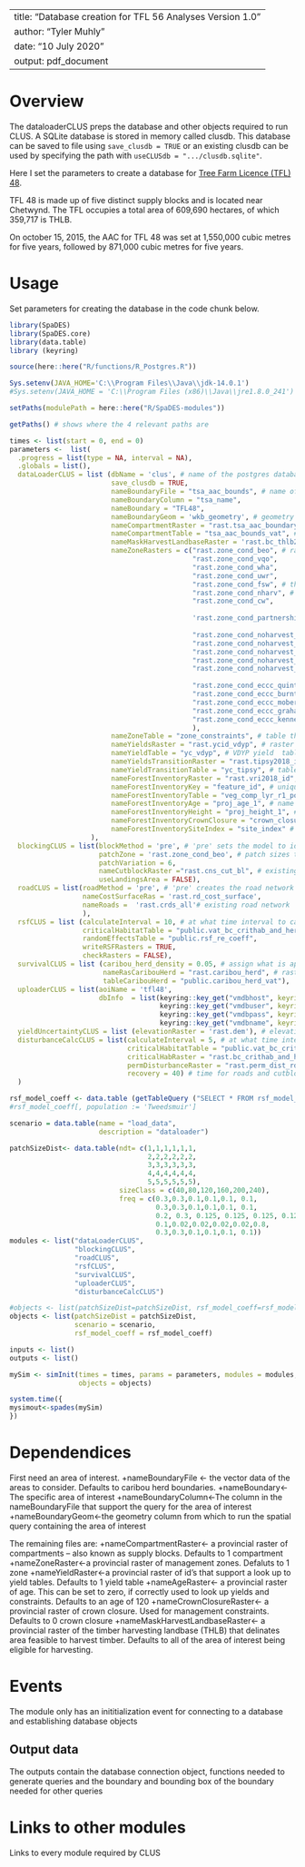 <!--
Copyright 2020 Province of British Columbia
 
Licensed under the Apache License, Version 2.0 (the "License");
you may not use this file except in compliance with the License.
You may obtain a copy of the License at
 
http://www.apache.org/licenses/LICENSE-2.0
 
Unless required by applicable law or agreed to in writing, software distributed under the License is distributed on an "AS IS" BASIS,
WITHOUT WARRANTIES OR CONDITIONS OF ANY KIND, either express or implied.
See the License for the specific language governing permissions and limitations under the License.-->

---
title: "Database creation for TFL 56 Analyses Version 1.0"
author: "Tyler Muhly"
date: "10 July 2020"
output: pdf_document
---

# Overview

The dataloaderCLUS preps the database and other objects required to run CLUS. A SQLite database is stored in memory called clusdb. This database can be saved to file using `save_clusdb = TRUE` or an existing clusdb can be used by specifying the path with `useCLUSdb = ".../clusdb.sqlite"`.

Here I set the parameters to create a database for [Tree Farm Licence (TFL) 48](https://www2.gov.bc.ca/assets/gov/farming-natural-resources-and-industry/forestry/stewardship/forest-analysis-inventory/tsr-annual-allowable-cut/tree-farm-license/48tf15ra.pdf). 

TFL 48 is made up of five distinct supply blocks and is located near Chetwynd. The TFL occupies a total area of 609,690 hectares, of which 359,717 is THLB. 

On october 15, 2015, the AAC for TFL 48 was set at 1,550,000 cubic metres for five years, followed by 871,000 cubic metres for five years.

# Usage
Set parameters for creating the database in the code chunk below. 
```r
library(SpaDES)
library(SpaDES.core)
library(data.table)
library (keyring)

source(here::here("R/functions/R_Postgres.R"))

Sys.setenv(JAVA_HOME='C:\\Program Files\\Java\\jdk-14.0.1')
#Sys.setenv(JAVA_HOME = 'C:\\Program Files (x86)\\Java\\jre1.8.0_241') #throws an error if pointing to different version of java (i.e., 32 vs 64 bit)

setPaths(modulePath = here::here("R/SpaDES-modules"))

getPaths() # shows where the 4 relevant paths are

times <- list(start = 0, end = 0)
parameters <-  list(
  .progress = list(type = NA, interval = NA),
  .globals = list(),
  dataLoaderCLUS = list (dbName = 'clus', # name of the postgres database
                         save_clusdb = TRUE,
                         nameBoundaryFile = "tsa_aac_bounds", # name of the TSA boundary data in postgres
                         nameBoundaryColumn = "tsa_name", 
                         nameBoundary = "TFL48",
                         nameBoundaryGeom = 'wkb_geometry', # geometry column name in the boundary file
                         nameCompartmentRaster = "rast.tsa_aac_boundary", # name of the raster with boundaries (TSAs) id's (integers); note the 'raster' schema in postgres
                         nameCompartmentTable = "tsa_aac_bounds_vat", # boundary (TSA) names corresponding to raster id's
                         nameMaskHarvestLandbaseRaster = 'rast.bc_thlb2018', # THLB raster in postgres
                         nameZoneRasters = c("rast.zone_cond_beo", # rasters of the zone constraints to include
                                             "rast.zone_cond_vqo", 
                                             "rast.zone_cond_wha", 
                                             "rast.zone_cond_uwr",
                                             "rast.zone_cond_fsw", # there are no FSWs, but this includes ECA
                                             "rast.zone_cond_nharv", # includes parks and no harvest OGMAs
                                             "rast.zone_cond_cw", 
                                             
                                             'rast.zone_cond_partnership_agreement',
                                             
                                             "rast.zone_cond_noharvest_quintette_crithab_or_herd",
                                             "rast.zone_cond_noharvest_burnt_pine_crithab_or_herd",
                                             "rast.zone_cond_noharvest_moberly_crithab_or_herd",
                                             "rast.zone_cond_noharvest_graham_crithab_or_herd", 
                                             "rast.zone_cond_noharvest_kennedy_siding_crithab_or_herd",
                                             
                                             "rast.zone_cond_eccc_quintette_crithab_or_herd",
                                             "rast.zone_cond_eccc_burnt_pine_crithab_or_herd",
                                             "rast.zone_cond_eccc_moberly_crithab_or_herd",
                                             "rast.zone_cond_eccc_graham_crithab_or_herd",
                                             "rast.zone_cond_eccc_kennedy_siding_crithab_or_herd"
                                             ), 
                         nameZoneTable = "zone_constraints", # table that defines the constraints in the rasters
                         nameYieldsRaster = "rast.ycid_vdyp", # raster of stand id for VDYP ("natural origin") yields
                         nameYieldTable = "yc_vdyp", # VDYP yield  table
                         nameYieldsTransitionRaster = "rast.tipsy2018_id", # raster of stand id for TIPSY ("managed") yeilds
                         nameYieldTransitionTable = "yc_tipsy", # table that transitions stands onto TIPSY yield curve once they are cut
                         nameForestInventoryRaster = "rast.vri2018_id", # raster of the forest inventory 
                         nameForestInventoryKey = "feature_id", # unique id of each polygon (stand) in the inventory 
                         nameForestInventoryTable = "veg_comp_lyr_r1_poly2018", # the invenotry data
                         nameForestInventoryAge = "proj_age_1", # name of the age column in the inventory data
                         nameForestInventoryHeight = "proj_height_1", # name of the height column in the inventory data
                         nameForestInventoryCrownClosure = "crown_closure", # name of the crown closure column in the inventory data
                         nameForestInventorySiteIndex = "site_index" # name of the site index column in the inventory data
                    ),
  blockingCLUS = list(blockMethod = 'pre', # 'pre' sets the model to identify homegenuous forest stands for cutting 
                      patchZone = 'rast.zone_cond_beo', # patch sizes to meet biodiversity emphasiss option standards
                      patchVariation = 6,
                      nameCutblockRaster ="rast.cns_cut_bl", # existing cutblocks data
                      useLandingsArea = FALSE),
  roadCLUS = list(roadMethod = 'pre', # 'pre' creates the road network using a a minimum spanning tree to all potential 'ladndings (created in blockingCLUS)
                  nameCostSurfaceRas = 'rast.rd_cost_surface', 
                  nameRoads =  'rast.crds_all'# existing road network
                  ),
  rsfCLUS = list (calculateInterval = 10, # at what time interval to calculate RSF
                  criticalHabitatTable = "public.vat_bc_crithab_and_herd",
                  randomEffectsTable = "public.rsf_re_coeff",
                  writeRSFRasters = TRUE,
                  checkRasters = FALSE),
  survivalCLUS = list (caribou_herd_density = 0.05, # assign what is appropriate for the herd
                       nameRasCaribouHerd = "rast.caribou_herd", # raster of herd boundaries
                       tableCaribouHerd = "public.caribou_herd_vat"),
  uploaderCLUS = list(aoiName = 'tfl48',
                      dbInfo  = list(keyring::key_get("vmdbhost", keyring="postgreSQL"), 
                                     keyring::key_get("vmdbuser", keyring="postgreSQL"), 
                                     keyring::key_get("vmdbpass", keyring="postgreSQL"),  
                                     keyring::key_get("vmdbname", keyring="postgreSQL"))),
  yieldUncertaintyCLUS = list (elevationRaster = 'rast.dem'), # elevation parameter needed to estimate uncertainty
  disturbanceCalcCLUS = list(calculateInterval = 5, # at what time interval to calculate disturbance
                             criticalHabitatTable = "public.vat_bc_crithab_and_herd",
                             criticalHabRaster = "rast.bc_crithab_and_herd",
                             permDisturbanceRaster = "rast.perm_dist_rds", # permanently disturbed features (never recover)
                             recovery = 40) # time for roads and cutblocks to 'recover' from disturbance
  )

rsf_model_coeff <- data.table (getTableQuery ("SELECT * FROM rsf_model_coeff WHERE population = 'DU8' and  species = 'caribou' and season IN ('A')")) # use annual caribou RSF model coefficients for DU7
#rsf_model_coeff[, population := 'Tweedsmuir'] 

scenario = data.table(name = "load_data", 
                      description = "dataloader")

patchSizeDist<- data.table(ndt= c(1,1,1,1,1,1,
                                  2,2,2,2,2,2,
                                  3,3,3,3,3,3,
                                  4,4,4,4,4,4,
                                  5,5,5,5,5,5), 
                           sizeClass = c(40,80,120,160,200,240), 
                           freq = c(0.3,0.3,0.1,0.1,0.1, 0.1,
                                    0.3,0.3,0.1,0.1,0.1, 0.1,
                                    0.2, 0.3, 0.125, 0.125, 0.125, 0.125,
                                    0.1,0.02,0.02,0.02,0.02,0.8,
                                    0.3,0.3,0.1,0.1,0.1, 0.1))
modules <- list("dataLoaderCLUS", 
                "blockingCLUS",
                "roadCLUS",
                "rsfCLUS",
                "survivalCLUS", 
                "uploaderCLUS", 
                "disturbanceCalcCLUS")

#objects <- list(patchSizeDist=patchSizeDist, rsf_model_coeff=rsf_model_coeff , scenario = scenario)
objects <- list(patchSizeDist = patchSizeDist, 
                scenario = scenario, 
                rsf_model_coeff = rsf_model_coeff)

inputs <- list()
outputs <- list()

mySim <- simInit(times = times, params = parameters, modules = modules,
                 objects = objects)

system.time({
mysimout<-spades(mySim)
})
```

# Dependendices

First need an area of interest.
+nameBoundaryFile <- the vector data of the areas to consider. Defaults to caribou herd boundaries.
+nameBoundary<-The specific area of interest
+nameBoundaryColumn<-The column in the nameBoundaryFile that support the query for the area of interest
+nameBoundaryGeom<-the geometry column from which to run the spatial query containing the area of interest

The remaining files are:
+nameCompartmentRaster<- a provincial raster of compartments -- also known as supply blocks. Defaults to 1 compartment
+nameZoneRaster<-a provincial raster of management zones. Defaluts to 1 zone
+nameYieldRaster<-a provincial raster of id's that support a look up to yield tables. Defaults to 1 yield table
+nameAgeRaster<- a provincial raster of age. This can be set to zero, if correctly used to look up yields and constraints. Defaults to an age of 120
+nameCrownClosureRaster<- a provincial raster of crown closure. Used for management constraints. Defaults to 0 crown closure
+nameMaskHarvestLandbaseRaster<- a provincial raster of the timber harvesting landbase (THLB) that delinates area feasible to harvest timber. Defaults to all of the area of interest being eligible for harvesting.

# Events

The module only has an inititialization event for connecting to a database and establishing database objects


## Output data

The outputs contain the database connection object, functions needed to generate queries and the boundary and bounding box of the boundary needed for other queries

# Links to other modules

Links to every module required by CLUS


